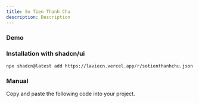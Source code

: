 ```yaml
---
title: So Tien Thanh Chu
description: Description
---
```


### Demo

<ComponentPreview name="sotienthanhchu-demo" />

### Installation with shadcn/ui

```package-install
npx shadcn@latest add https://laviecn.vercel.app/r/sotienthanhchu.json
```

### Manual

Copy and paste the following code into your project.

<ComponentSource name="sotienthanhchu" title="sotienthanhchu.ts" />
